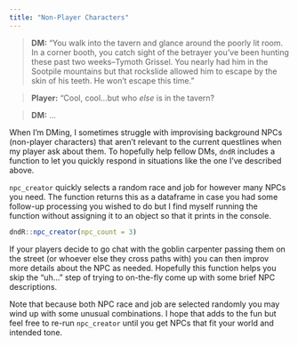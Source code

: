 ```yaml
---
title: "Non-Player Characters"
---
```


> **DM:** "You walk into the tavern and glance around the poorly lit room. In a corner booth, you catch sight of the betrayer you've been hunting these past two weeks--Tymoth Grissel. You nearly had him in the Sootpile mountains but that rockslide allowed him to escape by the skin of his teeth. He won't escape this time."

> **Player:** "Cool, cool...but who *else* is in the tavern?

> **DM:** ...

When I'm DMing, I sometimes struggle with improvising background NPCs (non-player characters) that aren't relevant to the current questlines when my player ask about them. To hopefully help fellow DMs, `dndR` includes a function to let you quickly respond in situations like the one I've described above.

`npc_creator` quickly selects a random race and job for however many NPCs you need. The function returns this as a dataframe in case you had some follow-up processing you wished to do but I find myself running the function without assigning it to an object so that it prints in the console.

```r
dndR::npc_creator(npc_count = 3)
```

If your players decide to go chat with the goblin carpenter passing them on the street (or whoever else they cross paths with) you can then improv more details about the NPC as needed. Hopefully this function helps you skip the "uh..." step of trying to on-the-fly come up with some brief NPC descriptions.

Note that because both NPC race and job are selected randomly you may wind up with some unusual combinations. I hope that adds to the fun but feel free to re-run `npc_creator` until you get NPCs that fit your world and intended tone.
